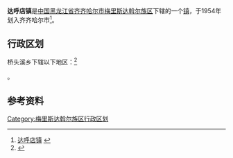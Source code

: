 {{中国乡级行政区
| 行政区全称 = 达呼店镇
| 上级行政区 = [[黑龙江省|黑龙江省]][[齐齐哈尔市|齐齐哈尔市]][[梅里斯达斡尔族区|梅里斯达斡尔族区]]
| 行政区类别 = [[镇|镇]]
| LowerDivisions = 11个村
| 行政区划代码 = 230208103
| 总面积 = 173平方公里
| 户籍人口 = 1.9万
| 常住人口 = 
| 行政区划 = 
| 官方网站 =
| 邮政编码 =161000
| 毗邻行政区 =
}}

'''达呼店镇'''是[[中国|中国]][[黑龙江省|黑龙江省]][[齐齐哈尔市|齐齐哈尔市]][[梅里斯达斡尔族区|梅里斯达斡尔族区]]下辖的一个[[镇|镇]]，于1954年划入齐齐哈尔市<ref>[http://www.chinaquhua.cn/heilongjiang/ 达呼店镇] {{webarchive|url=https://web.archive.org/web/20110822123644/http://www.chinaquhua.cn/heilongjiang/ |date=2011-08-22 }}</ref>。

== 行政区划 ==

桥头溪乡下辖以下地区：<ref>{{PRC admin/ref sgc|23/02/08/103/000}}</ref>

{{PRC admin/children|23/02/08/103/000}}。

==参考资料==
{{reflist}}

{{齐齐哈尔市梅里斯达斡尔族区行政区划}}

[[Category:梅里斯达斡尔族区行政区划|Category:梅里斯达斡尔族区行政区划]]